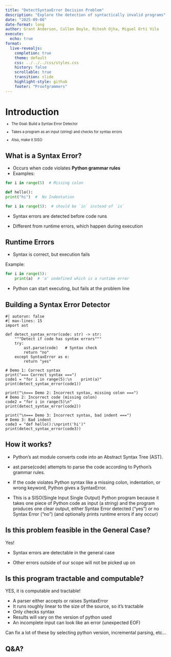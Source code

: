 ```yaml
---
title: "DetectSyntaxError Decision Problem"
description: "Explore the detection of syntactically invalid programs"
date: "2025-09-08"
date-format: long
author: Grant Anderson, Cullen Doyle, Ritesh Ojha, Miguel Orti Vila
execute:
  echo: true
format:
  live-revealjs:
    completion: true
    theme: default
    css: ../../../css/styles.css
    history: false
    scrollable: true
    transition: slide
    highlight-style: github
    footer: "Proofgrammers"
---
```


# Introduction

::: {.fragment style="margin-top: -0.5em; font-size: 0.8em;"}  
  - The Goal: Build a Syntax Error Detector

  - Takes a program as an input (string) and checks for syntax errors

  - Also, make it SISO

:::

## What is a Syntax Error?
- Occurs when code violates **Python grammar rules**  
- Examples:  
```python
for i in range(5)  # Missing colon

def hello():
print("hi")  #  No Indentation

for i is range(5):  # should be `in` instead of `is`
```
- Syntax errors are detected before code runs

- Different from runtime errors, which happen during execution

## Runtime Errors

- Syntax is correct, but execution fails

Example:
```python
for i in range(5):
    print(a)  # 'a' undefined which is a runtime error
```
- Python can start executing, but fails at the problem line



## Building a Syntax Error Detector


```pyodide
#| autorun: false
#| max-lines: 15
import ast

def detect_syntax_error(code: str) -> str:
    """Detect if code has syntax errors"""
    try:
        ast.parse(code)   # Syntax check
        return "no"
    except SyntaxError as e:
        return "yes"

# Demo 1: Correct syntax
print("=== Correct syntax ===")
code1 = "for i in range(5):\n    print(a)"
print(detect_syntax_error(code1))

print("\n=== Demo 2: Incorrect syntax, missing colon ===")
# Demo 2: Incorrect code (missing colon)
code2 = "for i in range(5)\n"
print(detect_syntax_error(code2))

print("\n=== Demo 3: Incorrect syntax, bad indent ===")
# Demo 3: Bad indent
code3 = "def hello():\nprint('hi')"
print(detect_syntax_error(code3))
```

## How it works?

- Python’s ast module converts code into an Abstract Syntax Tree (AST).

- ast.parse(code) attempts to parse the code according to Python’s grammar rules.

- If the code violates Python syntax like a missing colon, indentation, or wrong keyword, Python gives a SyntaxError.

- This is a SISO(Single Input Single Output) Python program because it takes one piece of Python code as input (a string) and the program produces one clear output, either Syntax Error detected ("yes") or no Syntax Error ("no") (and optionally prints runtime errors if any occur)



## Is this problem feasible in the General Case?

Yes!

- Syntax errors are detectable in the general case

- Other errors outside of our scope will not be picked up on

## Is this program tractable and computable?

YES, it is computable and tractable!

- A parser either accepts or raises SyntaxError
- It runs roughly linear to the size of the source, so it's tractable
- Only checks syntax
- Results will vary on the version of python used
- An incomplete input can look like an error (unexpected EOF)

Can fix a lot of these by selecting python version, incremental parsing, etc...

## Q&A?
